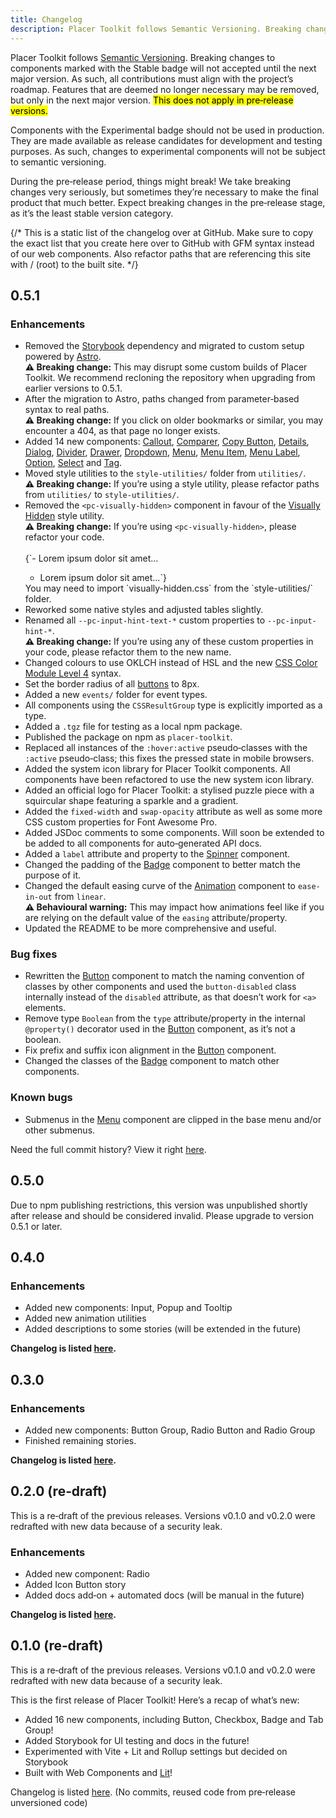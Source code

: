 ```yaml
---
title: Changelog
description: Placer Toolkit follows Semantic Versioning. Breaking changes to Stable components are only allowed in major versions. Contributions must align with the project’s roadmap. Features may be deprecated, but eventually removed. Experimental components are not production‐ready and may change at any time outside semantic versioning.
---
```



Placer Toolkit follows [Semantic Versioning](https://semver.org). Breaking changes to components marked with the <pc-badge appearance="primary">Stable</pc-badge> badge will not accepted until the next major version. As such, all contributions must align with the project’s roadmap. Features that are deemed no longer necessary may be removed, but only in the next major version. <mark>This does not apply in pre‐release versions.</mark>

Components with the <pc-badge appearance="warning">Experimental</pc-badge> badge should not be used in production. They are made available as release candidates for development and testing purposes. As such, changes to experimental components will not be subject to semantic versioning.

<pc-callout appearance="warning">
    <pc-icon
        library="default"
        icon-style="solid"
        name="triangle-exclamation"
        slot="icon"
    ></pc-icon>
    During the pre‐release period, things might break! We take breaking changes very seriously, but sometimes they’re necessary to make the final product that much better. Expect breaking changes in the pre‐release stage, as it’s the least stable version category.
</pc-callout>

{/* This is a static list of the changelog over at GitHub. Make sure to copy the exact list
    that you create here over to GitHub with GFM syntax instead of our web components.
    Also refactor paths that are referencing this site with / (root) to the built site. */}

## 0.5.1

### Enhancements

-   Removed the [Storybook](https://storybook.js.org) dependency and migrated to custom setup powered by [Astro](https://astro.build).<br />**⚠️ Breaking change:** This may disrupt some custom builds of Placer Toolkit. We recommend recloning the repository when upgrading from earlier versions to 0.5.1.
-   After the migration to Astro, paths changed from parameter‐based syntax to real paths.<br />**⚠️ Breaking change:** If you click on older bookmarks or similar, you may encounter a 404, as that page no longer exists.
-   Added 14 new components: [Callout](/components/callout), [Comparer](/components/callout), [Copy Button](/components/copy-button), [Details](/components/details), [Dialog](/components/dialog), [Divider](/components/divider), [Drawer](/components/drawer), [Dropdown](/components/dropdown), [Menu](/components/menu), [Menu Item](/components/menu-item), [Menu Label](/components/menu-label), [Option](/components/option), [Select](/components/select) and [Tag](/components/tag).
-   Moved style utilities to the `style-utilities/` folder from `utilities/`.<br />**⚠️ Breaking change:** If you’re using a style utility, please refactor paths from `utilities/` to `style-utilities/`.
-   Removed the `<pc-visually-hidden>` component in favour of the [Visually Hidden](/style-utilities/visually-hidden) style utility.<br />**⚠️ Breaking change:** If you’re using `<pc-visually-hidden>`, please refactor your code.<br /><br />
    <CodeBlock language="diff">
    {`- <pc-visually-hidden>Lorem ipsum dolor sit amet…</pc-visually-hidden>
    + <span class="pc-visually-hidden">Lorem ipsum dolor sit amet…</span>`}
    </CodeBlock>
    You may need to import `visually-hidden.css` from the `style-utilities/` folder.
-   Reworked some native styles and adjusted tables slightly.
-   Renamed all `--pc-input-hint-text-*` custom properties to `--pc-input-hint-*`.<br />**⚠️ Breaking change:** If you’re using any of these custom properties in your code, please refactor them to the new name.
-   Changed colours to use OKLCH instead of HSL and the new [CSS Color Module Level 4](https://www.w3.org/TR/css-color-4) syntax.
-   Set the border radius of all [buttons](/components/button) to 8px.
-   Added a new `events/` folder for event types.
-   All components using the `CSSResultGroup` type is explicitly imported as a type.
-   Added a `.tgz` file for testing as a local npm package.
-   Published the package on npm as `placer-toolkit`.
-   Replaced all instances of the `:hover:active` pseudo‐classes with the `:active` pseudo‐class; this fixes the pressed state in mobile browsers.
-   Added the system icon library for Placer Toolkit components. All components have been refactored to use the new system icon library.
-   Added an official logo for Placer Toolkit: a stylised puzzle piece with a squircular shape featuring a sparkle and a gradient.
-   Added the `fixed-width` and `swap-opacity` attribute as well as some more CSS custom properties for Font Awesome Pro.
-   Added JSDoc comments to some components. Will soon be extended to be added to all components for auto‐generated API docs.
-   Added a `label` attribute and property to the [Spinner](/components/spinner) component.
-   Changed the padding of the [Badge](/components/badge) component to better match the purpose of it.
-   Changed the default easing curve of the [Animation](/components/animation) component to `ease-in-out` from `linear`.<br />**⚠️ Behavioural warning:** This may impact how animations feel like if you are relying on the default value of the `easing` attribute/property.
-   Updated the README to be more comprehensive and useful.

### Bug fixes

-   Rewritten the [Button](/components/button) component to match the naming convention of classes by other components and used the `button-disabled` class internally instead of the `disabled` attribute, as that doesn’t work for `<a>` elements.
-   Remove type `Boolean` from the `type` attribute/property in the internal `@property()` decorator used in the [Button](/components/button) component, as it’s not a boolean.
-   Fix prefix and suffix icon alignment in the [Button](/components/button) component.
-   Changed the classes of the [Badge](/components/badge) component to match other components.

### Known bugs

-   Submenus in the [Menu](/components/menu) component are clipped in the base menu and/or other submenus.

Need the full commit history? View it right [here](https://github.com/randomguy-2650/placer-toolkit/compare/0.4.0...0.5.1).

## 0.5.0

Due to npm publishing restrictions, this version was unpublished shortly after release and should be considered invalid. Please upgrade to version 0.5.1 or later.

## 0.4.0

### Enhancements

-   Added new components: Input, Popup and Tooltip
-   Added new animation utilities
-   Added descriptions to some stories (will be extended in the future)

**Changelog is listed [here](https://github.com/randomguy-2650/placer-toolkit/compare/0.3.0...0.4.0).**

## 0.3.0

### Enhancements

-   Added new components: Button Group, Radio Button and Radio Group
-   Finished remaining stories.

**Changelog is listed [here](https://github.com/randomguy-2650/placer-toolkit/compare/0.2.0...0.3.0).**

## 0.2.0 (re‐draft)

<pc-callout appearance="primary">
    <pc-icon
        library="default"
        icon-style="solid"
        name="circle-info"
        slot="icon"
    ></pc-icon>
    This is a re‐draft of the previous releases. Versions v0.1.0 and v0.2.0 were redrafted with new data because of a security leak.
</pc-callout>

### Enhancements

-   Added new component: Radio
-   Added Icon Button story
-   Added docs add‐on + automated docs (will be manual in the future)

**Changelog is listed [here](https://github.com/randomguy-2650/placer-toolkit/compare/0.1.0...0.2.0).**

## 0.1.0 (re‐draft)

<pc-callout appearance="primary">
    <pc-icon
        library="default"
        icon-style="solid"
        name="circle-info"
        slot="icon"
    ></pc-icon>
    This is a re‐draft of the previous releases. Versions v0.1.0 and v0.2.0 were redrafted with new data because of a security leak.
</pc-callout>

This is the first release of Placer Toolkit! Here’s a recap of what’s new:

-   Added 16 new components, including Button, Checkbox, Badge and Tab Group!
-   Added Storybook for UI testing and docs in the future!
-   Experimented with Vite + Lit and Rollup settings but decided on Storybook
-   Built with Web Components and [Lit](https://lit.dev)!

Changelog is listed [here](https://github.com/randomguy-2650/placer-toolkit/commits/0.1.0). (No commits, reused code from pre‐release unversioned code)
